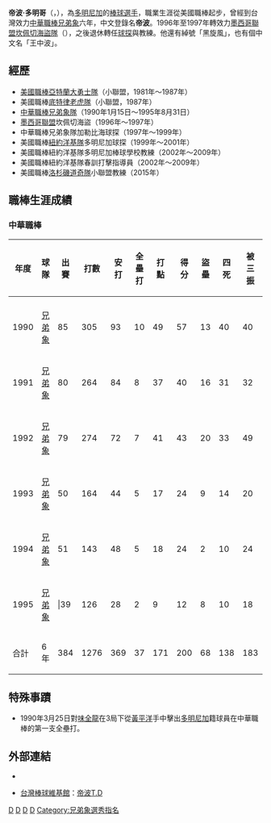 {{Blpunsourced|time=2019-11-24T19:48:18+00:00}}
{{Infobox CPBL player|
name=帝波|
image=|
width=250|
position=左外野手|
team=|
number=|
bats=左|
throws=左|
birthdate={{birth_date_and_age|1962|1|24|mf=y}}|
birthplace={{DOM}}|
debutdate=3月17日|
debutyear=1990年|
debutteam=兄弟象|
statyear=1995年|
stat1label=打擊率|
stat1value=0.289|
stat2label=全壘打|
stat2value=37|
stat3label=打點|
stat3value=171|
|teams=<nowiki></nowiki>
*[[兄弟象|兄弟象]] （1990年～1995年）
|awards=<nowiki></nowiki>
*中華職棒年度總冠軍：1992、1993、1994
*[[中華職棒最佳十人獎|中華職棒最佳十人獎]]（外野手）：1991
*[[中華職棒單月MVP|中華職棒單月MVP]]：1991/03
*[[中華職棒明星賽|中華職棒明星賽]]：1990、1991、1992
}}

'''帝波·多明哥'''（{{lang-es|'''Tiburcio Domingo'''}}，{{bd|1962年|1月24日|||}}），為[[多明尼加|多明尼加]]的[[棒球選手|棒球選手]]，職業生涯從美國職棒起步，曾經到台灣效力[[中華職棒|中華職棒]][[兄弟象|兄弟象]]六年，中文登錄名'''帝波'''。1996年至1997年轉效力[[墨西哥聯盟|墨西哥聯盟]][[坎佩切海盜隊|坎佩切海盜隊]]（{{lang|es|Pirates de Campeche}}），之後退休轉任[[球探|球探]]與教練。他還有綽號「黑旋風」，也有個中文名「王中波」。

==經歷==

* [[美國職業棒球大聯盟|美國職棒]][[亞特蘭大勇士|亞特蘭大勇士隊]]（小聯盟，1981年～1987年）
* 美國職棒[[底特律老虎|底特律老虎隊]]（小聯盟，1987年）
* [[中華職業棒球大聯盟|中華職棒]][[兄弟象|兄弟象隊]]（1990年1月15日～1995年8月31日）
* [[墨西哥聯盟|墨西哥聯盟]]坎佩切海盜（1996年～1997年）
* 中華職棒兄弟象隊加勒比海球探（1997年～1999年）
* 美國職棒[[紐約洋基|紐約洋基隊]]多明尼加球探（1999年～2001年）
* 美國職棒紐約洋基隊多明尼加棒球學校教練（2002年～2009年）
* 美國職棒紐約洋基隊春訓打擊指導員（2002年～2009年）
* 美國職棒[[洛杉矶道奇|洛杉磯道奇隊]]小聯盟教練（2015年）

==職棒生涯成績==
===中華職棒===
{|Border=1 WIDTH=800PX
|- align="center"
!年度||球隊||出賽||打數||安打||全壘打||打點||得分||盜壘||四死||被三振||壘打數||雙殺打||打擊率||上壘率||長打率||整體攻擊指數
|- align="center"
|- align=middle										
|1990||[[兄弟象|兄弟象]]||85
|305||93
|10||49||57||13
|40
|40||151||2||0.305
|0.381
|0.495||0.876
|- align=middle								
|1991||[[兄弟象|兄弟象]]||80
|264||84
|8||37||40||16
|31
|32||128||5||0.318
|0.390
|0.485||0.875
|- align=middle										
|1992||[[兄弟象|兄弟象]]||79
|274||72
|7||41||43||20
|33
|49||112||8||0.263
|0.341
|0.409||0.750
|- align=middle								
|1993||[[兄弟象|兄弟象]]||50
|164||44
|5||17||24||9
|14
|20||70||4||0.268
|0.324
|0.427||0.751
|- align=middle								
|1994||[[兄弟象|兄弟象]]||51
|143||48
|5||18||24||2
|10
|24||79||2||0.336
|0.377
|0.552||0.929
|- align=middle								
|1995||[[兄弟象|兄弟象]]|||39
|126||28
|2||9||12||8
|10
|18||40||3||0.222
|0.279
|0.317||0.596
|- align=middle style="color:black; background-color:yellow"
|合計||6年||384
|1276||369
|37||171||200||68
|138
|183||580||24||0.289
|0.357
|0.455||0.812
|}

==特殊事蹟==

* 1990年3月25日對[[味全龍|味全龍]]在3局下從[[黃平洋|黃平洋]]手中擊出[[多明尼加|多明尼加]]籍球員在中華職棒的第一支全壘打。

==外部連結==
*{{中華職棒球員資料|id=E019|name=帝波}}
*{{zh icon}} [[台灣棒球維基館|台灣棒球維基館]]：[http://twbsball.dils.tku.edu.tw/wiki/index.php/%E5%B8%9D%E6%B3%A2T.D 帝波T.D] {{Wayback|url=http://twbsball.dils.tku.edu.tw/wiki/index.php/%E5%B8%9D%E6%B3%A2T.D |date=20210831024128 }}

{{兄弟象1992年中華職棒總冠軍}}
{{兄弟象1993年中華職棒總冠軍}}
{{兄弟象1994年中華職棒總冠軍}}



[[Category:中華職棒外籍球員|D]]
[[Category:多明尼加共和國棒球選手|D]]
[[Category:兄弟象隊球員|D]]
[[Category:多明尼加旅台棒球運動員|D]]
[[Category:兄弟象選秀指名|Category:兄弟象選秀指名]]